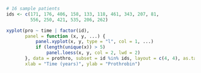 ```r
# 16 sample patients
ids <- c(171, 176, 406, 158, 133, 118, 461, 343, 207, 81, 
         556, 250, 421, 535, 206, 262)

xyplot(pro ~ time | factor(id),
       panel = function (x, y, ...) {
           panel.xyplot(x, y, type = "l", col = 1, ...)
           if (length(unique(x)) > 5)
               panel.loess(x, y, col = 2, lwd = 2)
       }, data = prothro, subset = id %in% ids, layout = c(4, 4), as.table = TRUE, 
       xlab = "Time (years)", ylab = "Prothrobin")
```
